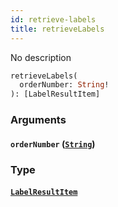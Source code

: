 ```yaml
---
id: retrieve-labels
title: retrieveLabels
---
```


No description

```graphql
retrieveLabels(
  orderNumber: String!
): [LabelResultItem]

```

### Arguments

#### `orderNumber` ([`String`](../../order-view-service/scalars/string))

### Type

#### [`LabelResultItem`](../../order-view-service/objects/label-result-item)
